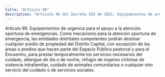 ```yaml
---
title: "Artículo 96"
description: "Artículo 96 del Decreto 555 de 2021. Equipamientos de urgencia para el apoyo a la atención oportuna de emergencias."
---
```


Artículo 96. Equipamientos de urgencia para el apoyo a la atención oportuna de emergencias. Como mecanismo para la atención oportuna de emergencia, las entidades distritales competentes podrán destinar cualquier predio de propiedad del Distrito Capital, con excepción de las áreas o predios que hacen parte del Espacio Público peatonal y para el Encuentro, para prestar temporalmente los servicios necesarios del cuidado, albergue de día o de noche, refugio de mujeres víctimas de violencia intrafamiliar, cuidado de animales comunitarios o cualquier otro servicio del cuidado o de servicios sociales.